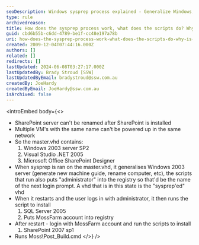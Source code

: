 ```yaml
---
seoDescription: Windows sysprep process explained - Generalize Windows, rename computer, and run scripts for SQL Server, SharePoint installation and configuration.
type: rule
archivedreason:
title: How does the sysprep process work, what does the scripts do? Why is this process so complicated ?
guid: cbd6b55b-c6dd-4789-be1f-cc48e197a78b
uri: how-does-the-sysprep-process-work-what-does-the-scripts-do-why-is-this-process-so-complicated
created: 2009-12-04T07:44:16.000Z
authors: []
related: []
redirects: []
lastUpdated: 2024-06-08T03:27:17.000Z
lastUpdatedBy: Brady Stroud [SSW]
lastUpdatedByEmail: bradystroud@ssw.com.au
createdBy: JoeHardy
createdByEmail: JoeHardy@ssw.com.au
isArchived: false
---
```


<introEmbed
  body={<>
* SharePoint server can't be renamed after SharePoint is installed
* Multiple VM's with the same name can't be powered up in the same network
* So the master.vhd contains:
  1. Windows 2003 server SP2
  2. Visual Studio .NET 2005
  3. Microsoft Office SharePoint Designer
* When sysprep is ran on the master.vhd, it generalises Windows
  2003 server (generate new machine guide, rename computer, etc), the
  scripts that run also puts "administrator" into the registry so that'd
  be the name of the next login prompt. A vhd that is in this state is the
  "sysprep'ed" vhd
* When it restarts and the user logs in with administrator, it then runs the script to install
  1. SQL Server 2005
  2. Puts MossFarm account into registry
* After restart - login with MossFarm account and run the scripts to install
  1. SharePoint 2007 sp1
* Runs Moss\Post_Build.cmd
  </>}
/>
